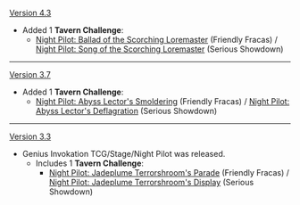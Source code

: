 {{Change History/Header}}
[[Version 4.3]]
* Added 1 '''Tavern Challenge''':
** [[Genius_Invokation_TCG/Stage/Night Pilot/Ballad of the Scorching Loremaster|Night Pilot: Ballad of the Scorching Loremaster]] (Friendly Fracas) / [[Genius_Invokation_TCG/Stage/Night Pilot/Song of the Scorching Loremaster|Night Pilot: Song of the Scorching Loremaster]] (Serious Showdown)
----
[[Version 3.7]]
* Added 1 '''Tavern Challenge''':
** [[Genius_Invokation_TCG/Stage/Night Pilot/Abyss Lector's Smoldering|Night Pilot: Abyss Lector's Smoldering]] (Friendly Fracas) / [[Genius Invokation TCG/Stage/Night Pilot/Abyss Lector's Deflagration|Night Pilot: Abyss Lector's Deflagration]] (Serious Showdown)
----
[[Version 3.3]]
* Genius Invokation TCG/Stage/Night Pilot was released.
** Includes 1 '''Tavern Challenge''':
*** [[Genius_Invokation_TCG/Stage/Night Pilot/Jadeplume Terrorshroom's Parade|Night Pilot: Jadeplume Terrorshroom's Parade]] (Friendly Fracas) / [[Genius_Invokation_TCG/Stage/Night Pilot/Jadeplume Terrorshroom's Display|Night Pilot: Jadeplume Terrorshroom's Display]] (Serious Showdown)